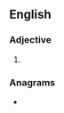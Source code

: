 ==English==

===Adjective===
{{head|en|comparative adjective}}

# {{en-comparative of|choosy}}

===Anagrams===
* {{anagrams|en|a=cehioors|isochore}}